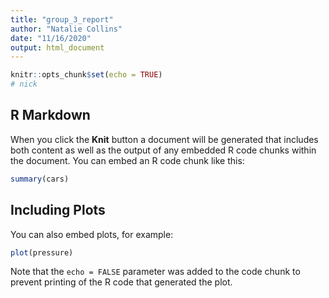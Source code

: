 ```yaml
---
title: "group_3_report"
author: "Natalie Collins"
date: "11/16/2020"
output: html_document
---
```


```r
knitr::opts_chunk$set(echo = TRUE)
# nick
```

## R Markdown



When you click the **Knit** button a document will be generated that includes both content as well as the output of any embedded R code chunks within the document. You can embed an R code chunk like this:

```r
summary(cars)
```

## Including Plots

You can also embed plots, for example:

```r
plot(pressure)
```

Note that the `echo = FALSE` parameter was added to the code chunk to prevent printing of the R code that generated the plot.
